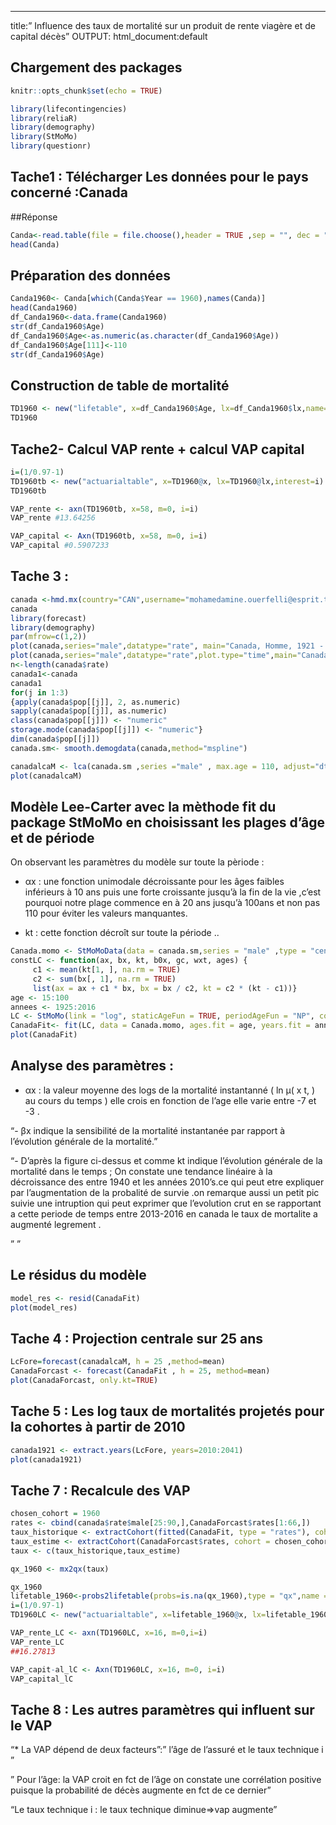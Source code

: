 ---
title:" Influence des taux de mortalité sur un produit de rente viagère et de capital décès"
OUTPUT: html_document:default
  

## Chargement des packages

```{r setup, include=FALSE ,warning=FALSE,echo=FALSE,message=FALSE}
knitr::opts_chunk$set(echo = TRUE)

```
```{r packages,warning=FALSE,message=FALSE}
library(lifecontingencies)
library(reliaR)
library(demography)
library(StMoMo)
library(questionr)
```

## Tache1 : Télécharger Les données pour le pays concerné :Canada
##Réponse
```{r echo=TRUE}
Canda<-read.table(file = file.choose(),header = TRUE ,sep = "", dec = ".")
head(Canda)
```

## Préparation des données

```{r warning=FALSE}
Canda1960<- Canda[which(Canda$Year == 1960),names(Canda)]
head(Canda1960)
df_Canda1960<-data.frame(Canda1960)
str(df_Canda1960$Age)
df_Canda1960$Age<-as.numeric(as.character(df_Canda1960$Age))
df_Canda1960$Age[111]<-110
str(df_Canda1960$Age)
```


## Construction de table de mortalité

```{r warning=FALSE}
TD1960 <- new("lifetable", x=df_Canda1960$Age, lx=df_Canda1960$lx,name="CANADA")
TD1960
```
## Tache2- Calcul VAP rente + calcul VAP capital

```{r warning=FALSE,message=FALSE}
i=(1/0.97-1)
TD1960tb <- new("actuarialtable", x=TD1960@x, lx=TD1960@lx,interest=i)
TD1960tb

VAP_rente <- axn(TD1960tb, x=58, m=0, i=i)
VAP_rente #13.64256

VAP_capital <- Axn(TD1960tb, x=58, m=0, i=i)
VAP_capital #0.5907233
```
## Tache 3 : 
```{r warning=FALSE}
canada <-hmd.mx(country="CAN",username="mohamedamine.ouerfelli@esprit.tn",password="1622498108",label="Canada")
canada
library(forecast)
library(demography)
par(mfrow=c(1,2))
plot(canada,series="male",datatype="rate", main="Canada, Homme, 1921 - 2018",xlab="Age",ylab="Taux (log)")
plot(canada,series="male",datatype="rate",plot.type="time",main="Canada , Homme, 1921-2018",xlab="Annees",ylab="Taux(logn)")
n<-length(canada$rate)
canada1<-canada
canada1
for(j in 1:3)
{apply(canada$pop[[j]], 2, as.numeric)
sapply(canada$pop[[j]], as.numeric)
class(canada$pop[[j]]) <- "numeric"
storage.mode(canada$pop[[j]]) <- "numeric"}
dim(canada$pop[[j]])
canada.sm<- smooth.demogdata(canada,method="mspline")

canadalcaM <- lca(canada.sm ,series ="male" , max.age = 110, adjust="dt")
plot(canadalcaM)

```


## Modèle Lee-Carter avec la mèthode fit du package StMoMo en choisissant les plages d'âge et de période

On observant les paramètres du modèle sur toute la pèriode : 

+ αx : une fonction unimodale décroissante pour les âges faibles inférieurs à 10 ans puis une forte croissante jusqu’à la fin de la vie ,c'est pourquoi notre plage commence en à 20 ans jusqu'à 100ans et non pas 110 pour éviter les valeurs manquantes.

+ kt : cette fonction décroît sur toute la période ..   


```{r warning=FALSE}
Canada.momo <- StMoMoData(data = canada.sm,series = "male" ,type = "central")
constLC <- function(ax, bx, kt, b0x, gc, wxt, ages) {
     c1 <- mean(kt[1, ], na.rm = TRUE)
     c2 <- sum(bx[, 1], na.rm = TRUE)
     list(ax = ax + c1 * bx, bx = bx / c2, kt = c2 * (kt - c1))}
age <- 15:100
annees <- 1925:2016
LC <- StMoMo(link = "log", staticAgeFun = TRUE, periodAgeFun = "NP", constFun = constLC)
CanadaFit<- fit(LC, data = Canada.momo, ages.fit = age, years.fit = annees )
plot(CanadaFit)
```

## Analyse des paramètres :

- αx :  la valeur moyenne des logs de la mortalité instantanné ( ln µ( x t, ) au cours du temps  ) elle crois en fonction de l’age elle varie entre -7 et -3 .

"- βx indique la sensibilité de la mortalité instantanée par rapport à l’évolution générale de la mortalité."

"- D’après la figure ci-dessus et comme  kt indique l’évolution générale de la mortalité dans le temps ; On constate une tendance linéaire à la décroissance des entre 1940 et les années 2010's.ce qui peut etre expliquer par l'augmentation de la probalité de survie .on remarque aussi un petit pic suivie une intruption qui peut exprimer que l'evolution crut en se rapportant a cette periode de temps entre 2013-2016 en canada le taux de mortalite a augmenté legrement . 

"
"

## Le résidus du modèle 

```{r warning=FALSE}
model_res <- resid(CanadaFit)
plot(model_res)
```

## Tache 4 : Projection centrale sur 25 ans

```{r warning=FALSE}
LcFore=forecast(canadalcaM, h = 25 ,method=mean)
CanadaForcast <- forecast(CanadaFit , h = 25, method=mean)
plot(CanadaForcast, only.kt=TRUE)
```

## Tache 5 : Les log taux de mortalités projetés pour la cohortes à partir de 2010

```{r warning=FALSE}
canada1921 <- extract.years(LcFore, years=2010:2041)
plot(canada1921)
```

## Tache 7 : Recalcule des VAP
```{r warning=FALSE}
chosen_cohort = 1960
rates <- cbind(canada$rate$male[25:90,],CanadaForcast$rates[1:66,])
taux_historique <- extractCohort(fitted(CanadaFit, type = "rates"), cohort = chosen_cohort)
taux_estime <- extractCohort(CanadaForcast$rates, cohort = chosen_cohort)
taux <- c(taux_historique,taux_estime)

qx_1960 <- mx2qx(taux)

qx_1960
lifetable_1960<-probs2lifetable(probs=is.na(qx_1960),type = "qx",name =paste("LC","1950","lt",sep="_"))
i=(1/0.97-1)
TD1960LC <- new("actuarialtable", x=lifetable_1960@x, lx=lifetable_1960@lx,interest=i)

VAP_rente_LC <- axn(TD1960LC, x=16, m=0,i=i)
VAP_rente_LC 
##16.27813

VAP_capit-al_lC <- Axn(TD1960LC, x=16, m=0, i=i)
VAP_capital_lC 
```

## Tache 8 : Les autres paramètres qui influent sur le VAP

"* La VAP dépend de deux facteurs":" l’âge de l’assuré et le taux technique i "

" Pour l’âge: la VAP croit en fct de l’âge on constate une corrélation positive puisque la probabilité de décès augmente en fct de ce dernier"

"Le taux technique i :  le taux technique diminue=>vap augmente"

